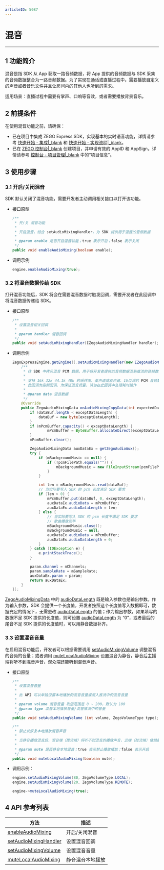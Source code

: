 ```yaml
---
articleID: 5087
---
```

# 混音

- - -

## 1 功能简介

混音是指 SDK 从 App 获取一路音频数据，将 App 提供的音频数据与 SDK 采集的音频数据整合为一路音频数据。为了实现在通话或直播过程中，需要播放自定义的声音或者音乐文件并且让房间内的其他人也听到的需求。

适用场景：直播过程中需要有掌声、口哨等音效，或者需要播放背景音乐。

## 2 前提条件

在使用混音功能之前，请确保：

- 已在项目中集成 ZEGO Express SDK，实现基本的实时语音功能，详情请参考 [快速开始 - 集成\|_blank](!ExpressAudioSDK-Integration/SDK_Integration) 和 [快速开始 - 实现流程\|_blank](!ExpressAudioSDK-Integration/Solution_Implementation)。
- 已在 [ZEGO 控制台\|_blank](https://console.zego.im) 创建项目，并申请有效的 AppID 和 AppSign，详情请参考 [控制台 - 项目管理\|_blank](#12107) 中的“项目信息”。



## 3 使用步骤

### 3.1 开启/关闭混音

SDK 默认关闭了混音功能，需要开发者主动调用相关接口以打开该功能。

- 接口原型

    ```java
    /**
     * 开/关 混音功能
     *
     * 开启混音，结合 setAudioMixingHandler，为 SDK 提供用于混音的音频数据
     *
     * @param enable 是否开启混音功能；true 表示开启；false 表示关闭
     */
    public void enableAudioMixing(boolean enable);
    ```

- 调用示例

    ```java
    engine.enableAudioMixing(true);
    ```

### 3.2 将混音数据传给 SDK

打开混音功能后，SDK 将会在需要混音数据时触发回调，需要开发者在此回调中将混音数据传递给 SDK。

- 接口原型

    ```java
    /**
     * 设置混音相关回调
     *
     * @param handler 混音回调
     */
    public void setAudioMixingHandler(IZegoAudioMixingHandler handler);
    ```

- 调用示例

    ```java
    ZegoExpressEngine.getEngine().setAudioMixingHandler(new IZegoAudioMixingHandler() {
	    /**
    	 * 往 SDK 中拷贝混音 PCM 数据，用于将开发者提供的音频数据混到推流的音频数据中。 和 [enableAudioMixing] 	结合使用
         *
         * 支持 16k 32k 44.1k 48k 的采样率、单声道或双声道、16位深的 PCM 音频数据
         * 此回调为高频回调，为保证混音质量，请勿在此回调中处理耗时操作
         *
         * @param data 混音数据
         */
        @Override
        public ZegoAudioMixingData onAudioMixingCopyData(int expectedDataLength) {
   		    if (dataBuf.length < exceptDataLength) {
            	dataBuf = new byte[exceptDataLength];
        	}
        	if (mPcmBuffer.capacity() < exceptDataLength) {
            	    mPcmBuffer = ByteBuffer.allocateDirect(exceptDataLength);
        	}
        	mPcmBuffer.clear();

        	ZegoAudioMixingData auxDataEx = getZegoAudioAux();
        	try {
            	if (mBackgroundMusic == null) {
                    if (!pcmFilePath.equals("")) {
                        mBackgroundMusic = new FileInputStream(pcmFilePath);
                    }
                }

                int len = mBackgroundMusic.read(dataBuf);
		        // 当实际要写入 SDK 的 pcm 长度满足 SDK 要求
                if (len > 0) {
                    mPcmBuffer.put(dataBuf, 0, exceptDataLength);
                    auxDataEx.audioData = mPcmBuffer;
                    auxDataEx.audioDataLength = len;
                } else {
                    // 当实际要写入 SDK 的 pcm 长度不满足 SDK 要求
                    // 歌曲播放完毕
                    mBackgroundMusic.close();
                    mBackgroundMusic = null;
                    auxDataEx.audioData = mPcmBuffer;
                    auxDataEx.audioDataLength = 0;
                }
            } catch (IOException e) {
                e.printStackTrace();
            }

            param.channel = mChannels;
            param.sampleRate = mSampleRate;
            auxDataEx.param = param;
            return auxDataEx;
	    }
    });

    ```

<div class = 'mk-hint'>

[ZegoAudioMixingData](@-ZegoAudioMixingData) 中的 [audioDataLength](@audioDataLength) 既是输入参数也是输出参数。作为输入参数，SDK 会提供一个长度值，开发者按照这个长度值写入数据即可，数据充足的情况下，无需更改 [audioDataLength](@audioDataLength) 的值；作为输出参数，如果填写的数据不足 SDK 提供的长度值，则可设置 [audioDataLength](@audioDataLength) 为 “0”，或者最后的尾音不足 SDK 提供的长度值时，可以用静音数据补齐。
</div>

### 3.3 设置混音音量

在启用混音功能后，开发者可以根据需要调用 [setAudioMixingVolume](@setAudioMixingVolume) 调整混音的音频的音量；或者调用 [muteLocalAudioMixing](@muteLocalAudioMixing) 设置混音为静音，静音后主播端将听不到混音声音，观众端还能听到混音声音。

- 接口原型

    ```java
    /**
     * 设置混音音量
     *
     * 此 API 可以单独设置本地播放的混音音量或混入推流中的混音音量
     *
     * @param volume 混音音量 取值范围是 0 ~ 200，默认为 100
     * @param type 混音本地播放音量/混音推流中的音量
     */
    public void setAudioMixingVolume (int volume, ZegoVolumeType type);

    /**
     * 禁止或恢复本地播放混音声音
     *
     * 当静音播放混音后，混音端（推流端）将听不到混音的播放声音，远端（拉流端）依然能听到混音
     *
     * @param mute 是否静音本地混音；true 表示禁止播放播放；false 表示开启
     */
    public void muteLocalAudioMixing(boolean mute);
    ```

- 调用示例：

    ```java
    engine.setAudioMixingVolume(80, ZegoVolumeType.LOCAL);
    engine.setAudioMixingVolume(20, ZegoVolumeType.REMOTE);

    engine->muteLocalAudioMixing(true);
    ```

## 4 API 参考列表

| 方法 | 描述 |
|-------|--------|
| [enableAudioMixing ](https://doc-zh.zego.im/zh/api?doc=Express_Video_SDK_API~Java~class~im-zego-zegoexpress-zego-express-engine#enable-audio-mixing) | 开启/关闭混音 |
| [setAudioMixingHandler ](https://doc-zh.zego.im/zh/api?doc=Express_Video_SDK_API~Java~class~im-zego-zegoexpress-zego-express-engine#set-audio-mixing-handler) | 设置混音回调 |
| [setAudioMixingVolume ](https://doc-zh.zego.im/zh/api?doc=Express_Video_SDK_API~Java~class~im-zego-zegoexpress-zego-express-engine#set-audio-mixing-volume) | 设置混音音量 |
| [muteLocalAudioMixing ](https://doc-zh.zego.im/zh/api?doc=Express_Video_SDK_API~Java~class~im-zego-zegoexpress-zego-express-engine#mute-local-audio-mixing) | 静音混音本地播放 |
